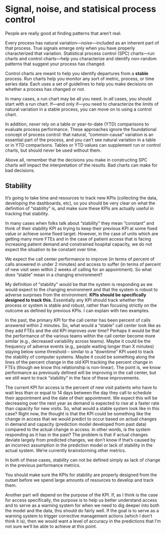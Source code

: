 # Signal, noise, and statisical process control {#SPC}

People are really good at finding patterns that aren't real. 

Every process has natural variation---*noise*---included as an inherent part of that process. True signals emerge only when you have properly characterized that variation. Statistical process control (SPC) charts---run charts and control charts---help you characterize and identify non-random patterns that suggest your process has changed.  

Control charts are meant to help you identify departures from a **stable** process. Run charts help you monitor any sort of metric, process, or time series data. Each uses a set of guidelines to help you make decisions on whether a process has changed or not.  

In many cases, a run chart may be all you need. In *all* cases, you should start with a run chart. If---and only if---you need to characterize the limits of natural variation in a stable process, you can move on to using a control chart.   

In addition, *never* rely on a table or year-to-date (YTD) comparisons to evaluate process performance. These approaches ignore the foundational concept of process control: that natural, "common-cause" variation is an essential part of the process, and you can't see natural variation in a table or in YTD comparisons. Tables or YTD values can supplement run or control charts, but should never be used without them.  

Above all, remember that the decisions you make in constructing SPC charts *will* impact the interpretation of the results. Bad charts can make for bad decisions. 

## Stability

It’s going to take time and resources to track new KPIs (collecting the data, developing the dashboards, etc), so you should be very clear on what the definition of “stability” is, and make sure these KPIs are actually useful in tracking that stability.

In many cases when folks talk about “stability” they mean “constant” and think of their stability KPI as trying to keep their previous KPI at some fixed value or achieve some fixed target. However, in the case of units which are getting many more FTEs and in the case of patient access that is facing increasing patient demand and constrained hospital capacity, we do not expect the situation to be constant over time.

We expect the call center performance to improve (in terms of percent of calls answered in under 2 minutes) and access to suffer (in terms of percent of new visit seen within 2 weeks of calling for an appointment). So what does “stable” mean in a changing environment?

My definition of “stability” would be that the system is responding as we would expect to the changing environment and that the system is robust to adverse surprises from the environment. **KPIs should be specifically designed to track this.** Essentially any KPI should track whether the process or system is stable and robust, rather than focusing strictly on the outcome as defined by previous KPIs. I can explain with two examples.

In the past, the primary KPI for the call center has been percent of calls answered within 2 minutes. So, what would a “stable” call center look like as they add FTEs and the old KPI improves over time? Perhaps it would be that the performance of the various teams within the call center become more similar (e.g., decreased variability across teams). Maybe it could be the frequency of adverse events (e.g., people waiting longer than X minutes) staying below some threshold – similar to a “downtime” KPI used to track the stability of computer systems. Maybe it could be something along the lines of the percent change in the old KPI tracking the percent change in FTEs (though we know this relationship is non-linear). The point is, we know performance as previously defined will be improving in the call center, but we still want to track “stability” in the face of these improvements.

The current KPI for access is the percent of new visit patients who have to wait less than or equal to 14 days between the day they call to schedule their appointment and the date of their appointment. We expect this will be decreasing over the next year as demand is expected to rise at a faster rate than capacity for new visits. So, what would a stable system look like in this case? Right now, the thought is that the KPI could be something like the change in access that we would predict to occur based on actual changes in demand and capacity (prediction model developed from past data) compared to the actual change in access. In other words, is the system responding as it has in the past? The problem is that if actual changes deviate largely from predicted changes, we don’t know if that’s caused by an incorrect assumption in the prediction model or lack of stability in the actual system.  We’re currently brainstorming other metrics.

In both of these cases, stability can not be defined simply as lack of change in the previous performance metrics. 

You should make sure the KPIs for stability are properly designed from the outset before we spend large amounts of resources to develop and track them. 

Another part will depend on the purpose of the KPI.  If, as I think is the case for access specifically,  the purpose is to help us better understand access and to serve as a warning system for when we need to dig deeper into both the model and the data, this should do fairly well.  If the goal is to serve as a warning system to trigger corrective  management actions (which I don’t think it is), then we would want a level of accuracy in the predictions that I’m not sure we’ll be able to achieve at this point. 

